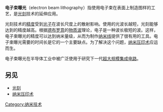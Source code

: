 {{noteta|1=zh-cn:电子束曝光;zh-tw:電子束微影;}}
{{NoteTA|
G1=Electronics
}}
'''电子束曝光'''（electron beam lithography）指使用电子束在表面上制造图样的工艺，是[[光刻|光刻]]技术的延伸应用。

光刻技术的[[精度|精度]]受到[[光子|光子]]在波长尺度上的散射影响。使用的光波长越短，光刻能够达到的精度越高。根据[[德布罗意|德布罗意]]的[[物质波|物质波]]理论，电子是一种波长极短的波。这样，电子束曝光的精度可以达到纳米量级，从而为制作[[纳米线|纳米线]]提供了很有用的工具。电子束曝光需要的时间长是它的一个主要缺点。为了解决这个问题，[[纳米压印术|纳米压印术]]应运而生。

电子束曝光在半导体工业中被广泛使用于研究下一代[[超大规模集成电路|超大规模集成电路]]。

==另见==
*[[光刻|光刻]]
*[[纳米压印术|纳米压印术]]

{{tech-stub}}
[[Category:纳米技术|Category:纳米技术]]